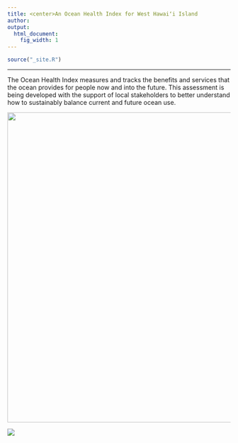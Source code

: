 ```yaml
---
title: <center>An Ocean Health Index for West Hawaiʻi Island
author:  
output:
  html_document:
    fig_width: 1
---
```


```r
source("_site.R")
```

----

The Ocean Health Index measures and tracks the benefits and services that the ocean provides for people now and into the future. This assessment is being developed with the support of local stakeholders to better understand how to sustainably balance current and future ocean use.


<center><img src="images/school_fish_NOAA_David Burdick.jpg" width="700px"></center>  

[![](images/ohi-logo.png)](http://ohi-science.org)
